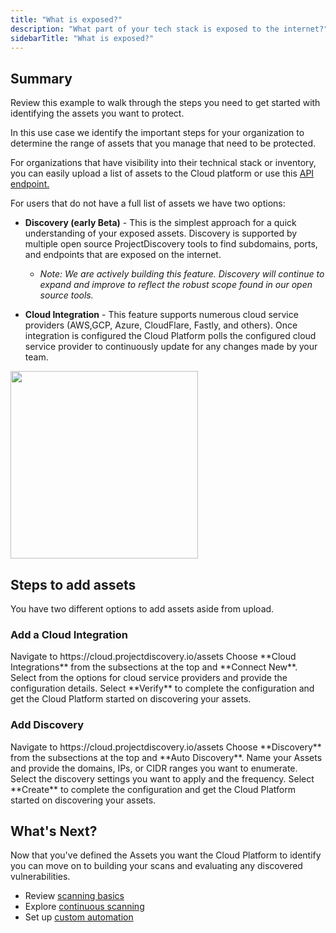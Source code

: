 ```yaml
---
title: "What is exposed?"
description: "What part of your tech stack is exposed to the internet?"
sidebarTitle: "What is exposed?"
---
```


## Summary 

Review this example to walk through the steps you need to get started with identifying the assets you want to protect.

In this use case we identify the important steps for your organization to determine the range of assets that you manage that need to be protected. 

For organizations that have visibility into their technical stack or inventory, you can easily upload a list of assets to the Cloud platform or use this [API endpoint.](https://docs.projectdiscovery.io/api-reference/assets/upload-asset )

For users that do not have a full list of assets we have two options:

- **Discovery (early Beta)** - This is the simplest approach for a quick understanding of your exposed assets. Discovery is supported by multiple open source ProjectDiscovery tools to find subdomains, ports, and endpoints that are exposed on the internet. 

   - *Note: We are actively building this feature. Discovery will continue to expand and improve to reflect the robust scope found in our open source tools.*

- **Cloud Integration** - This feature supports numerous cloud service providers (AWS,GCP, Azure, CloudFlare, Fastly, and others). Once integration is configured the Cloud Platform polls the configured cloud service provider to continuously update
for any changes made by your team.

<img height="300" src="/images/platform/cloudintegrations.png" />

## Steps to add assets

You have two different options to add assets aside from upload.

### Add a Cloud Integration

<Steps>
  <Step title="Open Assets">
    Navigate to https://cloud.projectdiscovery.io/assets
  </Step>
  <Step title="Select your option to Add">
    Choose **Cloud Integrations** from the subsections at the top and **Connect New**.
  </Step>
  <Step title="Choose a cloud provider">
    Select from the options for cloud service providers and provide the configuration details.
  </Step>
  <Step title="Verify config">
    Select **Verify** to complete the configuration and get the Cloud Platform started on discovering your assets.
  </Step>
</Steps>

### Add Discovery

<Steps>
  <Step title="Open Assets">
    Navigate to https://cloud.projectdiscovery.io/assets
  </Step>
  <Step title="Select your option to Add">
    Choose **Discovery** from the subsections at the top and **Auto Discovery**.
  </Step>
  <Step title="Provide your Asset details">
    Name your Assets and provide the domains, IPs, or CIDR ranges you want to enumerate. Select the discovery settings you 
    want to apply and the frequency.
  </Step>
  <Step title="Create config">
    Select **Create** to complete the configuration and get the Cloud Platform started on discovering your assets.
  </Step>
</Steps>

## What's Next? 

Now that you've defined the Assets you want the Cloud Platform to identify you can move on to building your scans and evaluating any discovered vulnerabilities. 

- Review [scanning basics](/cloud/scanning/overview)
- Explore [continuous scanning](/cloud/examples/continuousscan)
- Set up [custom automation](/cloud/examples/customautomation)
